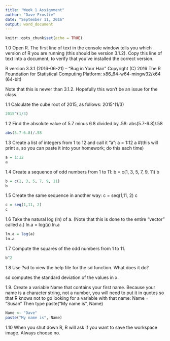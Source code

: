 ```yaml
---
title: "Week 1 Assignment"
author: "Dave Froslie"
date: "September 11, 2016"
output: word_document
---
```


```r
knitr::opts_chunk$set(echo = TRUE)
```

1.0  Open R.  The first line of text in the console window tells you which version of R you are running (this should be version 3.1.2).  Copy this line of text into a document, to verify that you’ve installed the correct version.

R version 3.3.1 (2016-06-21) -- "Bug in Your Hair"
Copyright (C) 2016 The R Foundation for Statistical Computing
Platform: x86_64-w64-mingw32/x64 (64-bit)

Note that this is newer than 3.1.2.  Hopefully this won't be an issue for the class.

1.1 Calculate the cube root of 2015, as follows:
2015^(1/3)

```r
2015^(1/3)
```

1.2 Find the absolute value of 5.7 minus 6.8 divided by .58:
abs(5.7-6.8)/.58

```r
abs(5.7-6.8)/.58
```

1.3 Create a list of integers from 1 to 12 and call it “a”:
a = 1:12
a   #(this will print a, so you can paste it into your homework; do this each time)

```r
a = 1:12
a
```

1.4 Create a sequence of odd numbers from 1 to 11:
b = c(1, 3, 5, 7, 9, 11)
b

```r
b = c(1, 3, 5, 7, 9, 11)
b
```

1.5 Create the same sequence in another way:
c = seq(1,11, 2)
c

```r
c = seq(1,11, 2)
c
```

1.6 Take the natural log (ln) of a. (Note that this is done to the entire “vector” called a.)
ln.a = log(a)
ln.a

```r
ln.a = log(a)
ln.a
```

1.7 Compute the squares of the odd numbers from 1 to 11.

```r
b^2
```

1.8 Use ?sd to view the help file for the sd function.  What does it do?

sd computes the standard deviation of the values in x.

1.9. Create a variable Name that contains your first name.  Because your name is a character string, not a number, you will need to put it in quotes so that R knows not to go looking for a variable with that name:
Name = "Susan"
Then type
paste("My name is", Name)

```r
Name <- "Dave"
paste("My name is", Name)
```

1.10  When you shut down R, R will ask if you want to save the workspace image.  Always choose no. 
